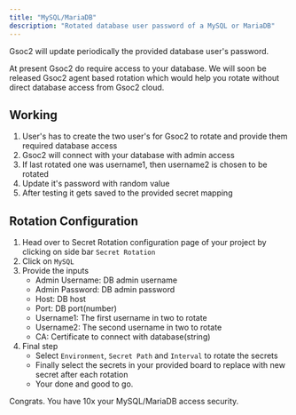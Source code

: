 ```yaml
---
title: "MySQL/MariaDB"
description: "Rotated database user password of a MySQL or MariaDB"
---
```


Gsoc2 will update periodically the provided database user's password.

<Warning>
	At present Gsoc2 do require access to your database. We will soon be released Gsoc2 agent based rotation which would help you rotate without direct database access from Gsoc2 cloud.
</Warning>

## Working

1. User's has to create the two user's for Gsoc2 to rotate and provide them required database access
2. Gsoc2 will connect with your database with admin access
3. If last rotated one was username1, then username2 is chosen to be rotated
5. Update it's password with random value
6. After testing it gets saved to the provided secret mapping

## Rotation Configuration

1. Head over to Secret Rotation configuration page of your project by clicking on side bar `Secret Rotation`
2. Click on `MySQL`
3. Provide the inputs
	- Admin Username: DB admin username
	- Admin Password: DB admin password
	- Host: DB host
	- Port: DB port(number)
	- Username1: The first username in two to rotate
	- Username2: The second username in two to rotate
	- CA: Certificate to connect with database(string)
4. Final step
	- Select `Environment`, `Secret Path` and `Interval` to rotate the secrets
	- Finally select the secrets in your provided board to replace with new secret after each rotation
	- Your done and good to go.

Congrats. You have 10x your MySQL/MariaDB access security. 
